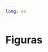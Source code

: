 ```yaml
---
lang: es
---
```


# Figuras



\begin{itemize}
\item
  \lstinline!height!: la altura que debe tener la figura, escalará el
  gráfico hasta que tenga esta altura
\item
  \lstinline!width!: la anchura que debe tener la figura, escalará el
  gráfico hasta que tenga esta anchura
\item
  \lstinline!scale!: cuánto hay que escalar la figura, sobre 1
\item
  \lstinline!angle!: cuánto hay que girar la figura, en grados
\end{itemize}